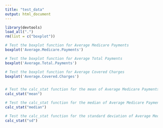 ```yaml
---
title: "test_data"
output: html_document
---
```


```r
library(devtools)
load_all(".")
rm(list = c("boxplot"))
```


```r

# Test the boxplot function for Average Medicare Payments
boxplot('Average.Medicare.Payments')

# Test the boxplot function for Average Total Payments
boxplot('Average.Total.Payments')

# Test the boxplot function for Average Covered Charges
boxplot('Average.Covered.Charges')


# Test the calc_stat function for the mean of Average Medicare Payments
calc_stat("mean")

# Test the calc_stat function for the median of Average Medicare Payments
calc_stat("median")

# Test the calc_stat function for the standard deviation of Average Medicare Payments
calc_stat("sd")



```

